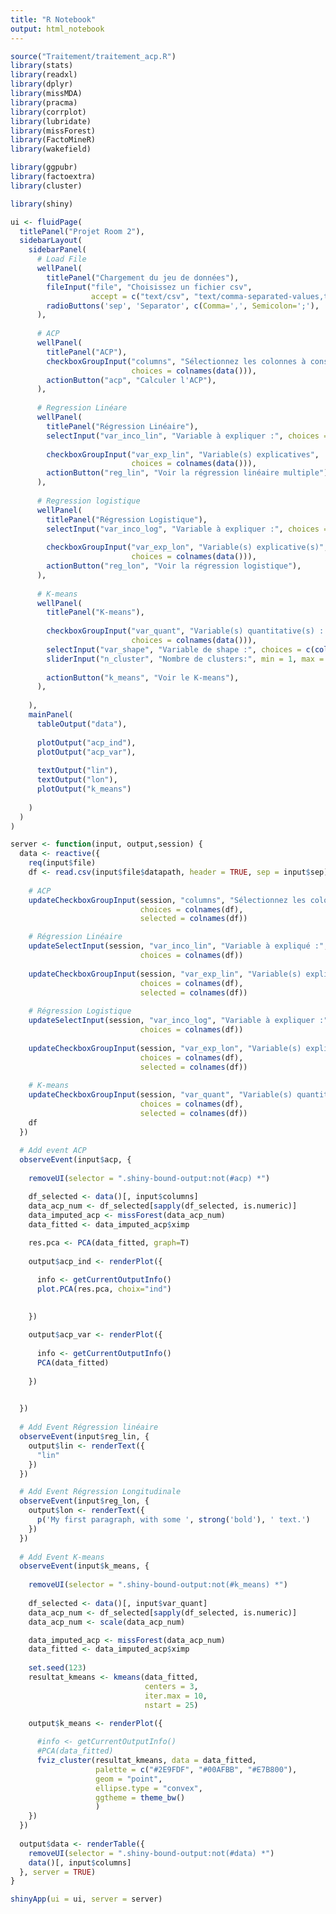 ```yaml
---
title: "R Notebook"
output: html_notebook
---
```


```r
source("Traitement/traitement_acp.R")
library(stats)
library(readxl)
library(dplyr)
library(missMDA)
library(pracma)
library(corrplot)
library(lubridate)
library(missForest)
library(FactoMineR)
library(wakefield)

library(ggpubr)
library(factoextra)
library(cluster)
```

```r
library(shiny)

ui <- fluidPage(
  titlePanel("Projet Room 2"),
  sidebarLayout(
    sidebarPanel(
      # Load File
      wellPanel(
        titlePanel("Chargement du jeu de données"),
        fileInput("file", "Choisissez un fichier csv",
                  accept = c("text/csv", "text/comma-separated-values,text/plain", ".csv")),
        radioButtons('sep', 'Separator', c(Comma=',', Semicolon=';'), ';'),
      ),
      
      # ACP
      wellPanel(
        titlePanel("ACP"),
        checkboxGroupInput("columns", "Sélectionnez les colonnes à conserver",
                           choices = colnames(data())), 
        actionButton("acp", "Calculer l'ACP"),
      ),
      
      # Regression Linéare
      wellPanel(
        titlePanel("Régression Linéaire"),
        selectInput("var_inco_lin", "Variable à expliquer :", choices = c(colnames(data()))),
  
        checkboxGroupInput("var_exp_lin", "Variable(s) explicatives",
                           choices = colnames(data())), 
        actionButton("reg_lin", "Voir la régression linéaire multiple"),
      ),
            
      # Regression logistique
      wellPanel(
        titlePanel("Régression Logistique"),
        selectInput("var_inco_log", "Variable à expliquer :", choices = c(colnames(data()))),
  
        checkboxGroupInput("var_exp_lon", "Variable(s) explicative(s)",
                           choices = colnames(data())), 
        actionButton("reg_lon", "Voir la régression logistique"),
      ),
            
      # K-means
      wellPanel(
        titlePanel("K-means"),
  
        checkboxGroupInput("var_quant", "Variable(s) quantitative(s) : ",
                           choices = colnames(data())), 
        selectInput("var_shape", "Variable de shape :", choices = c(colnames(data()))),
        sliderInput("n_cluster", "Nombre de clusters:", min = 1, max = 10, value = 5),
        
        actionButton("k_means", "Voir le K-means"),
      ),
      
    ),
    mainPanel(
      tableOutput("data"),
      
      plotOutput("acp_ind"),
      plotOutput("acp_var"),
      
      textOutput("lin"),
      textOutput("lon"),
      plotOutput("k_means")
      
    )
  )
)

```

```r
server <- function(input, output,session) {
  data <- reactive({
    req(input$file)
    df <- read.csv(input$file$datapath, header = TRUE, sep = input$sep)
    
    # ACP
    updateCheckboxGroupInput(session, "columns", "Sélectionnez les colonnes à conserver", 
                             choices = colnames(df),
                             selected = colnames(df))

    # Régression Linéaire
    updateSelectInput(session, "var_inco_lin", "Variable à expliqué :", 
                             choices = colnames(df))
    
    updateCheckboxGroupInput(session, "var_exp_lin", "Variable(s) explicative(s)", 
                             choices = colnames(df),
                             selected = colnames(df))
    
    # Régression Logistique
    updateSelectInput(session, "var_inco_log", "Variable à expliquer :", 
                             choices = colnames(df))
    
    updateCheckboxGroupInput(session, "var_exp_lon", "Variable(s) explicative(s)", 
                             choices = colnames(df),
                             selected = colnames(df))
    
    # K-means
    updateCheckboxGroupInput(session, "var_quant", "Variable(s) quantitative(s) : ", 
                             choices = colnames(df),
                             selected = colnames(df))
    df
  })
  
  # Add event ACP
  observeEvent(input$acp, {
    
    removeUI(selector = ".shiny-bound-output:not(#acp) *")

    df_selected <- data()[, input$columns]
    data_acp_num <- df_selected[sapply(df_selected, is.numeric)]
    data_imputed_acp <- missForest(data_acp_num)
    data_fitted <- data_imputed_acp$ximp
    
    res.pca <- PCA(data_fitted, graph=T)
    
    output$acp_ind <- renderPlot({ 

      info <- getCurrentOutputInfo()
      plot.PCA(res.pca, choix="ind")

      
    })
    
    output$acp_var <- renderPlot({ 
      
      info <- getCurrentOutputInfo()
      PCA(data_fitted)
      
    })

    
  })
    
  # Add Event Régression linéaire
  observeEvent(input$reg_lin, {
    output$lin <- renderText({ 
      "lin"
    })
  })

  # Add Event Régression Longitudinale
  observeEvent(input$reg_lon, {
    output$lon <- renderText({ 
      p('My first paragraph, with some ', strong('bold'), ' text.')
    })
  })
    
  # Add Event K-means
  observeEvent(input$k_means, {
    
    removeUI(selector = ".shiny-bound-output:not(#k_means) *")
    
    df_selected <- data()[, input$var_quant]
    data_acp_num <- df_selected[sapply(df_selected, is.numeric)]
    data_acp_num <- scale(data_acp_num)

    data_imputed_acp <- missForest(data_acp_num)
    data_fitted <- data_imputed_acp$ximp
    
    set.seed(123)
    resultat_kmeans <- kmeans(data_fitted, 
                              centers = 3, 
                              iter.max = 10, 
                              nstart = 25)
    
    output$k_means <- renderPlot({ 

      #info <- getCurrentOutputInfo()
      #PCA(data_fitted)
      fviz_cluster(resultat_kmeans, data = data_fitted,
                   palette = c("#2E9FDF", "#00AFBB", "#E7B800"), 
                   geom = "point",
                   ellipse.type = "convex", 
                   ggtheme = theme_bw()
                   )
    })
  })
  
  output$data <- renderTable({
    removeUI(selector = ".shiny-bound-output:not(#data) *")
    data()[, input$columns]
  }, server = TRUE)
}


```

```r
shinyApp(ui = ui, server = server)
```
